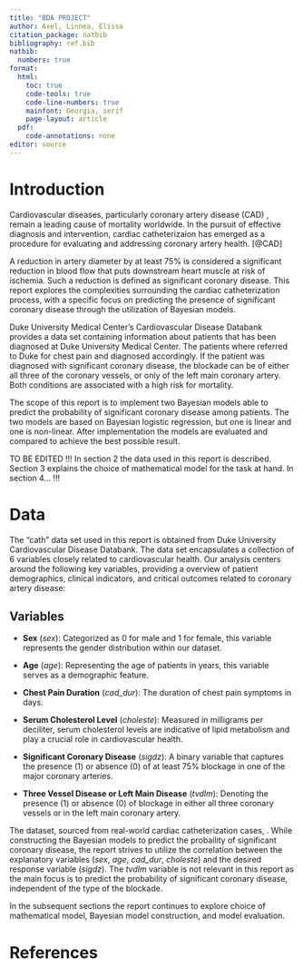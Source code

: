 ```yaml
---
title: "BDA PROJECT"
author: Axel, Linnea, Elissa
citation_package: natbib
bibliography: ref.bib
natbib:
  numbers: true
format: 
  html:
    toc: true
    code-tools: true
    code-line-numbers: true  
    mainfont: Georgia, serif
    page-layout: article
  pdf:  
    code-annotations: none
editor: source
---
```


# Introduction 

Cardiovascular diseases, particularly coronary artery disease (CAD) \cite{HBIoStatData}, remain a leading cause of mortality worldwide. In the 
pursuit of effective diagnosis and intervention, cardiac catheterizaion has emerged as a procedure for evaluating and 
addressing coronary artery health. [@CAD]

A reduction in artery diameter by at least 75% is considered a significant reduction in blood flow that puts downstream 
heart muscle at risk of ischemia. Such a reduction is defined as significant coronary disease.
This report explores the complexities surrounding the cardiac catheterization process, with a specific focus on 
predicting the presence of significant coronary disease through the utilization of 
Bayesian models.

Duke University Medical Center's Cardiovascular Disease Databank provides a data set containing information about 
patients that has been diagnosed at Duke University Medical Center. The patients where referred to Duke for chest pain
and diagnosed accordingly. If the patient was diagnosed with significant coronary disease, the blockade can be of either
all three of the coronary vessels, or only of the left main coronary artery. Both conditions are associated with a high 
risk for mortality. 

The scope of this report is to implement two Bayesian models able to predict the probability of significant coronary 
disease among patients. The two models are based on Bayesian logistic regression, but one is linear and one is non-linear.
After implementation the models are evaluated and compared to achieve the best possible result.

TO BE EDITED
!!!
In section 2 the data used in this report is described. Section 3 explains the choice of mathematical model for 
the task at hand. In section 4...
!!!

# Data

The "cath" data set used in this report is obtained from Duke University Cardiovascular Disease Databank. The data set encapsulates a collection of 6 variables closely related to cardiovascular health. Our analysis centers around the 
following key variables, providing a overview of patient demographics, clinical indicators, and critical outcomes related to coronary artery disease:

## Variables

- **Sex** (_sex_): Categorized as 0 for male and 1 for female, this variable represents the gender distribution within our 
dataset.

- **Age** (_age_): Representing the age of patients in years, this variable serves as a demographic feature.

- **Chest Pain Duration** (_cad_dur_): The duration of chest pain symptoms in days.

- **Serum Cholesterol Level** (_choleste_): Measured in milligrams per deciliter, serum cholesterol levels are indicative 
of lipid metabolism and play a crucial role in cardiovascular health.

- **Significant Coronary Disease** (_sigdz_): A binary variable that captures the presence (1) or absence (0) of at least 
75% blockage in one of the major coronary arteries.

- **Three Vessel Disease or Left Main Disease** (_tvdlm_): Denoting the presence (1) or absence (0) of blockage in either all three coronary vessels or in the left main coronary artery.

The dataset, sourced from real-world cardiac catheterization cases, . While constructing the Bayesian models to predict the
probaility of significant coronary disease, the report strives to utilize the correlation between the explanatory variables 
(_sex_, _age_, _cad_dur_, _choleste_) and the desired response variable (_sigdz_). The _tvdlm_ variable is not relevant 
in this report as the main focus is to predict the probability of significant coronary disease, independent of the type
of the blockade.

In the subsequent sections the report continues to explore choice of mathematical model, Bayesian model construction, and 
model evaluation.


# References

::: {#refs}
:::